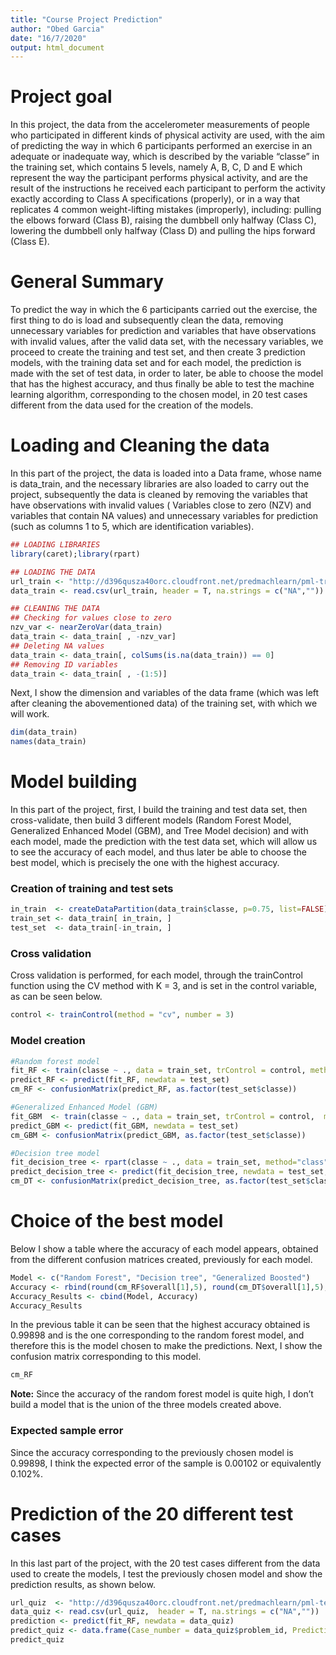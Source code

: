 ```yaml
---
title: "Course Project Prediction"
author: "Obed Garcia"
date: "16/7/2020"
output: html_document
---
```

# Project goal

In this project, the data from the accelerometer measurements of people who participated in different kinds of physical activity are used, with the aim of predicting the way in which 6 participants performed an exercise in an adequate or inadequate way, which is described by the variable "classe" in the training set, which contains 5 levels, namely A, B, C, D and E which represent the way the participant performs physical activity, and are the result of the instructions he received each participant to perform the activity exactly according to Class A specifications (properly), or in a way that replicates 4 common weight-lifting mistakes (improperly), including: pulling the elbows forward (Class B), raising the dumbbell only halfway (Class C), lowering the dumbbell only halfway (Class D) and pulling the hips forward (Class E).

# General Summary

To predict the way in which the 6 participants carried out the exercise, the first thing to do is load and subsequently clean the data, removing unnecessary variables for prediction and variables that have observations with invalid values, after the valid data set, with the necessary variables, we proceed to create the training and test set, and then create 3 prediction models, with the training data set and for each model, the prediction is made with the set of test data, in order to later, be able to choose the model that has the highest accuracy, and thus finally be able to test the machine learning algorithm, corresponding to the chosen model, in 20 test cases different from the data used for the creation of the models.

# Loading and Cleaning the data

In this part of the project, the data is loaded into a Data frame, whose name is data_train, and the necessary libraries are also loaded to carry out the project, subsequently the data is cleaned by removing the variables that have observations with invalid values ​​( Variables close to zero (NZV) and variables that contain NA values) and unnecessary variables for prediction (such as columns 1 to 5, which are identification variables).

```r
## LOADING LIBRARIES
library(caret);library(rpart)

## LOADING THE DATA
url_train <- "http://d396qusza40orc.cloudfront.net/predmachlearn/pml-training.csv"
data_train <- read.csv(url_train, header = T, na.strings = c("NA",""))

## CLEANING THE DATA
## Checking for values close to zero
nzv_var <- nearZeroVar(data_train)
data_train <- data_train[ , -nzv_var]
## Deleting NA values
data_train <- data_train[, colSums(is.na(data_train)) == 0]
## Removing ID variables
data_train <- data_train[ , -(1:5)]
```

Next, I show the dimension and variables of the data frame (which was left after cleaning the abovementioned data) of the training set, with which we will work.

```r
dim(data_train)
names(data_train)
```

# Model building

In this part of the project, first, I build the training and test data set, then cross-validate, then build 3 different models (Random Forest Model, Generalized Enhanced Model (GBM), and Tree Model decision) and with each model, made the prediction with the test data set, which will allow us to see the accuracy of each model, and thus later be able to choose the best model, which is precisely the one with the highest accuracy.

### Creation of training and test sets

```r
in_train  <- createDataPartition(data_train$classe, p=0.75, list=FALSE)
train_set <- data_train[ in_train, ]
test_set  <- data_train[-in_train, ]
```

### Cross validation

Cross validation is performed, for each model, through the trainControl function using the CV method with K = 3, and is set in the control variable, as can be seen below.

```r
control <- trainControl(method = "cv", number = 3)
```

### Model creation

```r
#Random forest model
fit_RF <- train(classe ~ ., data = train_set, trControl = control, method = 'rf', ntree=100)
predict_RF <- predict(fit_RF, newdata = test_set)
cm_RF <- confusionMatrix(predict_RF, as.factor(test_set$classe))

#Generalized Enhanced Model (GBM)
fit_GBM  <- train(classe ~ ., data = train_set, trControl = control,  method = "gbm")
predict_GBM <- predict(fit_GBM, newdata = test_set)
cm_GBM <- confusionMatrix(predict_GBM, as.factor(test_set$classe))

#Decision tree model
fit_decision_tree <- rpart(classe ~ ., data = train_set, method="class")
predict_decision_tree <- predict(fit_decision_tree, newdata = test_set, type="class")
cm_DT <- confusionMatrix(predict_decision_tree, as.factor(test_set$classe))
```

# Choice of the best model

Below I show a table where the accuracy of each model appears, obtained from the different confusion matrices created, previously for each model.

```r
Model <- c("Random Forest", "Decision tree", "Generalized Boosted")
Accuracy <- rbind(round(cm_RF$overall[1],5), round(cm_DT$overall[1],5), round(cm_GBM$overall[1],5))
Accuracy_Results <- cbind(Model, Accuracy)
Accuracy_Results
``` 

In the previous table it can be seen that the highest accuracy obtained is 0.99898 and is the one corresponding to the random forest model, and therefore this is the model chosen to make the predictions. Next, I show the confusion matrix corresponding to this model.

```r
cm_RF
```

**Note:** Since the accuracy of the random forest model is quite high, I don't build a model that is the union of the three models created above.

### Expected sample error

Since the accuracy corresponding to the previously chosen model is 0.99898, I think the expected error of the sample is 0.00102 or equivalently 0.102%.

# Prediction of the 20 different test cases

In this last part of the project, with the 20 test cases different from the data used to create the models, I test the previously chosen model and show the prediction results, as shown below.

```r
url_quiz  <- "http://d396qusza40orc.cloudfront.net/predmachlearn/pml-testing.csv"
data_quiz <- read.csv(url_quiz,  header = T, na.strings = c("NA",""))
prediction <- predict(fit_RF, newdata = data_quiz)
predict_quiz <- data.frame(Case_number = data_quiz$problem_id, Prediction = prediction)
predict_quiz
```




